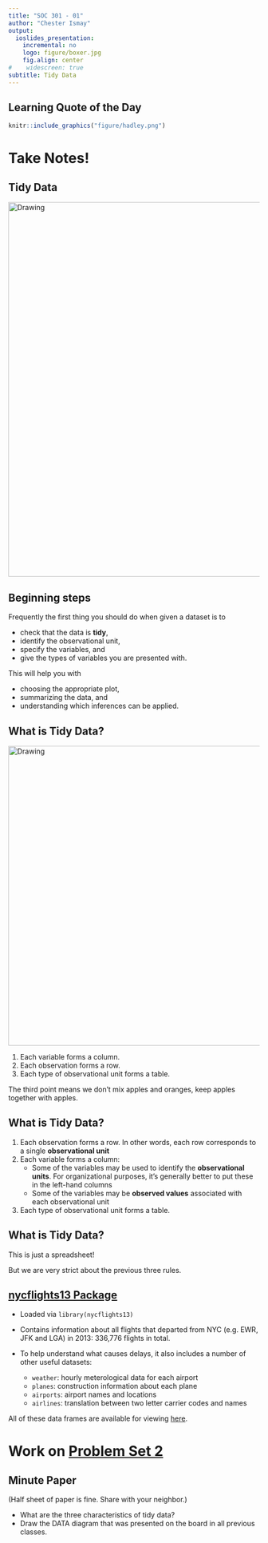 ```yaml
---
title: "SOC 301 - 01"
author: "Chester Ismay"
output:
  ioslides_presentation:
    incremental: no
    logo: figure/boxer.jpg
    fig.align: center
#    widescreen: true
subtitle: Tidy Data
---
```


## Learning Quote of the Day {.flexbox .vcenter}

```r
knitr::include_graphics("figure/hadley.png")
```

# Take Notes!

## Tidy Data

<img src="figure/tidy-1.png" alt="Drawing" style="width: 750px;"/>

## Beginning steps

Frequently the first thing you should do when given a dataset is to

- check that the data is **tidy**,
- identify the observational unit,
- specify the variables, and
- give the types of variables you are presented with.

This will help you with 

- choosing the appropriate plot, 
- summarizing the data, and 
- understanding which inferences can be applied.

## What is Tidy Data?

<img src="http://garrettgman.github.io/images/tidy-1.png" alt="Drawing" style="width: 600px;"/>

1. Each variable forms a column.
2. Each observation forms a row.
3. Each type of observational unit forms a table.

The third point means we don't mix apples and oranges, keep apples together with apples.


## What is Tidy Data?

1. Each observation forms a row. In other words, each row corresponds to a single **observational unit**
1. Each variable forms a column:
    + Some of the variables may be used to identify the **observational units**. For organizational purposes, it's generally better to put these in the left-hand columns
    + Some of the variables may be **observed values** associated with each observational unit
1. Each type of observational unit forms a table.



## What is Tidy Data?

This is just a spreadsheet! 

But we are very strict about the previous three rules.



## [nycflights13 Package](http://github.com/hadley/nycflights13)

- Loaded via `library(nycflights13)` 

- Contains
information about all flights that departed from NYC (e.g. EWR, JFK and LGA) in
2013: 336,776 flights in total. 

- To help understand what causes delays, it also
includes a number of other useful datasets:

    * `weather`: hourly meterological data for each airport
    * `planes`: construction information about each plane
    * `airports`: airport names and locations
    * `airlines`: translation between two letter carrier codes and names

All of these data frames are available for viewing [here](https://ismayc.github.io/Effective-Data-Storytelling-using-the-tidyverse/moderndive.html).

# Work on [Problem Set 2](https://ismayc.github.io/soc301_s2017/problem-sets/)

## Minute Paper

(Half sheet of paper is fine.  Share with your neighbor.)

- What are the three characteristics of tidy data?
- Draw the DATA diagram that was presented on the board in all previous classes.